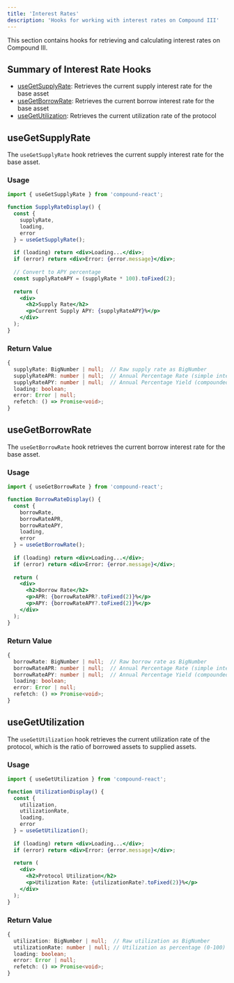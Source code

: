 ```yaml
---
title: 'Interest Rates'
description: 'Hooks for working with interest rates on Compound III'
---
```


This section contains hooks for retrieving and calculating interest rates on Compound III.

## Summary of Interest Rate Hooks

- [useGetSupplyRate](#usegetsupplyrate): Retrieves the current supply interest rate for the base asset
- [useGetBorrowRate](#usegetborrowrate): Retrieves the current borrow interest rate for the base asset
- [useGetUtilization](#usegetutilization): Retrieves the current utilization rate of the protocol

## useGetSupplyRate

The `useGetSupplyRate` hook retrieves the current supply interest rate for the base asset.

### Usage

```jsx
import { useGetSupplyRate } from 'compound-react';

function SupplyRateDisplay() {
  const { 
    supplyRate, 
    loading, 
    error 
  } = useGetSupplyRate();
  
  if (loading) return <div>Loading...</div>;
  if (error) return <div>Error: {error.message}</div>;
  
  // Convert to APY percentage
  const supplyRateAPY = (supplyRate * 100).toFixed(2);
  
  return (
    <div>
      <h2>Supply Rate</h2>
      <p>Current Supply APY: {supplyRateAPY}%</p>
    </div>
  );
}
```

### Return Value

```typescript
{
  supplyRate: BigNumber | null;  // Raw supply rate as BigNumber
  supplyRateAPR: number | null;  // Annual Percentage Rate (simple interest)
  supplyRateAPY: number | null;  // Annual Percentage Yield (compounded)
  loading: boolean;
  error: Error | null;
  refetch: () => Promise<void>;
}
```

## useGetBorrowRate

The `useGetBorrowRate` hook retrieves the current borrow interest rate for the base asset.

### Usage

```jsx
import { useGetBorrowRate } from 'compound-react';

function BorrowRateDisplay() {
  const { 
    borrowRate, 
    borrowRateAPR, 
    borrowRateAPY, 
    loading, 
    error 
  } = useGetBorrowRate();
  
  if (loading) return <div>Loading...</div>;
  if (error) return <div>Error: {error.message}</div>;
  
  return (
    <div>
      <h2>Borrow Rate</h2>
      <p>APR: {borrowRateAPR?.toFixed(2)}%</p>
      <p>APY: {borrowRateAPY?.toFixed(2)}%</p>
    </div>
  );
}
```

### Return Value

```typescript
{
  borrowRate: BigNumber | null;  // Raw borrow rate as BigNumber
  borrowRateAPR: number | null;  // Annual Percentage Rate (simple interest)
  borrowRateAPY: number | null;  // Annual Percentage Yield (compounded)
  loading: boolean;
  error: Error | null;
  refetch: () => Promise<void>;
}
```

## useGetUtilization

The `useGetUtilization` hook retrieves the current utilization rate of the protocol, which is the ratio of borrowed assets to supplied assets.

### Usage

```jsx
import { useGetUtilization } from 'compound-react';

function UtilizationDisplay() {
  const { 
    utilization, 
    utilizationRate, 
    loading, 
    error 
  } = useGetUtilization();
  
  if (loading) return <div>Loading...</div>;
  if (error) return <div>Error: {error.message}</div>;
  
  return (
    <div>
      <h2>Protocol Utilization</h2>
      <p>Utilization Rate: {utilizationRate?.toFixed(2)}%</p>
    </div>
  );
}
```

### Return Value

```typescript
{
  utilization: BigNumber | null;  // Raw utilization as BigNumber
  utilizationRate: number | null; // Utilization as percentage (0-100)
  loading: boolean;
  error: Error | null;
  refetch: () => Promise<void>;
}
``` 